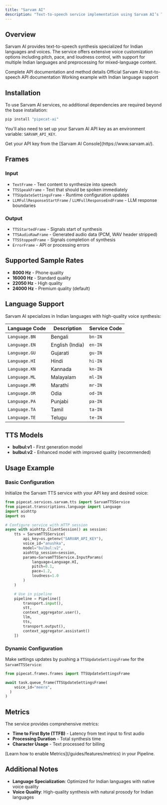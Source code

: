 ```yaml
---
title: "Sarvam AI"
description: "Text-to-speech service implementation using Sarvam AI’s TTS API"
---
```


## Overview

Sarvam AI provides text-to-speech synthesis specialized for Indian languages and voices. The service offers extensive voice customization options including pitch, pace, and loudness control, with support for multiple Indian languages and preprocessing for mixed-language content.

<CardGroup cols={3}>
  <Card
    title="API Reference"
    icon="code"
    href="https://reference-server.pipecat.ai/en/latest/api/pipecat.services.sarvam.tts.html"
  >
    Complete API documentation and method details
  </Card>
  <Card
    title="Sarvam AI Docs"
    icon="book"
    href="https://docs.sarvam.ai/api-reference-docs/text-to-speech/convert"
  >
    Official Sarvam AI text-to-speech API documentation
  </Card>
  <Card
    title="Example Code"
    icon="play"
    href="https://github.com/pipecat-ai/pipecat/blob/main/examples/foundational/07z-interruptible-sarvam.py"
  >
    Working example with Indian language support
  </Card>
</CardGroup>

## Installation

To use Sarvam AI services, no additional dependencies are required beyond the base installation:

```bash
pip install "pipecat-ai"
```

You'll also need to set up your Sarvam AI API key as an environment variable: `SARVAM_API_KEY`.

<Tip>
  Get your API key from the [Sarvam AI Console](https://www.sarvam.ai/).
</Tip>

## Frames

### Input

- `TextFrame` - Text content to synthesize into speech
- `TTSSpeakFrame` - Text that should be spoken immediately
- `TTSUpdateSettingsFrame` - Runtime configuration updates
- `LLMFullResponseStartFrame` / `LLMFullResponseEndFrame` - LLM response boundaries

### Output

- `TTSStartedFrame` - Signals start of synthesis
- `TTSAudioRawFrame` - Generated audio data (PCM, WAV header stripped)
- `TTSStoppedFrame` - Signals completion of synthesis
- `ErrorFrame` - API or processing errors

## Supported Sample Rates

- **8000 Hz** - Phone quality
- **16000 Hz** - Standard quality
- **22050 Hz** - High quality
- **24000 Hz** - Premium quality (default)

## Language Support

Sarvam AI specializes in Indian languages with high-quality voice synthesis:

| Language Code | Description     | Service Code |
| ------------- | --------------- | ------------ |
| `Language.BN` | Bengali         | `bn-IN`      |
| `Language.EN` | English (India) | `en-IN`      |
| `Language.GU` | Gujarati        | `gu-IN`      |
| `Language.HI` | Hindi           | `hi-IN`      |
| `Language.KN` | Kannada         | `kn-IN`      |
| `Language.ML` | Malayalam       | `ml-IN`      |
| `Language.MR` | Marathi         | `mr-IN`      |
| `Language.OR` | Odia            | `od-IN`      |
| `Language.PA` | Punjabi         | `pa-IN`      |
| `Language.TA` | Tamil           | `ta-IN`      |
| `Language.TE` | Telugu          | `te-IN`      |

## TTS Models

- **bulbul:v1** - First generation model
- **bulbul:v2** - Enhanced model with improved quality (recommended)

## Usage Example

### Basic Configuration

Initialize the Sarvam TTS service with your API key and desired voice:

```python
from pipecat.services.sarvam.tts import SarvamTTSService
from pipecat.transcriptions.language import Language
import aiohttp
import os

# Configure service with HTTP session
async with aiohttp.ClientSession() as session:
    tts = SarvamTTSService(
        api_key=os.getenv("SARVAM_API_KEY"),
        voice_id="anushka",
        model="bulbul:v2",
        aiohttp_session=session,
        params=SarvamTTSService.InputParams(
            language=Language.HI,
            pitch=0.1,
            pace=1.2,
            loudness=1.0
        )
    )

    # Use in pipeline
    pipeline = Pipeline([
        transport.input(),
        stt,
        context_aggregator.user(),
        llm,
        tts,
        transport.output(),
        context_aggregator.assistant()
    ])
```

### Dynamic Configuration

Make settings updates by pushing a `TTSUpdateSettingsFrame` for the `SarvamTTSService`:

```python
from pipecat.frames.frames import TTSUpdateSettingsFrame

await task.queue_frame(TTSUpdateSettingsFrame(
    voice_id="meera",
  )
)

```

## Metrics

The service provides comprehensive metrics:

- **Time to First Byte (TTFB)** - Latency from text input to first audio
- **Processing Duration** - Total synthesis time
- **Character Usage** - Text processed for billing

<Info>
  [Learn how to enable Metrics](/guides/features/metrics) in your Pipeline.
</Info>

## Additional Notes

- **Language Specialization**: Optimized for Indian languages with native voice quality
- **Voice Quality**: High-quality synthesis with natural prosody for Indian languages

